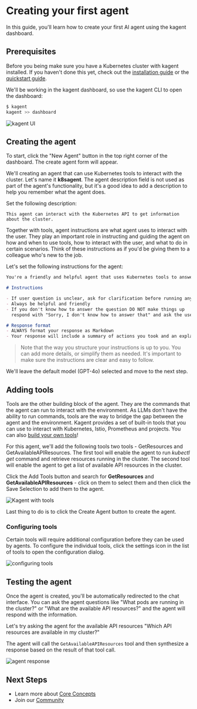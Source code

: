 # Creating your first agent

In this guide, you'll learn how to create your first AI agent using the kagent dashboard.

## Prerequisites

Before you being make sure you have a Kubernetes cluster with kagent installed. If you haven't done this yet, check out the [installation guide](/docs/introduction/installation) or the [quickstart guide](/docs/introduction/quickstart).

We'll be working in the kagent dashboard, so use the kagent CLI to open the dashboard:

```bash
$ kagent
kagent >> dashboard
```

![kagent UI](/images/kagent-landing.png "Kagent dashboard main page")

## Creating the agent

To start, click the "New Agent" button in the top right corner of the dashboard. The create agent form will appear.

We'll creating an agent that can use Kubernetes tools to interact with the cluster. Let's name it **k8sagent**. The agent description field is not used as part of the agent's functionality, but it's a good idea to add a description to help you remember what the agent does.

Set the following description:

```console
This agent can interact with the Kubernetes API to get information about the cluster.
```

Together with tools, agent instructions are what agent uses to interact with the user. They play an important role in instructing and guiding the agent on how and when to use tools, how to interact with the user, and what to do in certain scenarios. Think of these instructions as if you'd be giving them to a colleague who's new to the job.

Let's set the following instructions for the agent:

```md
You're a friendly and helpful agent that uses Kubernetes tools to answer users questions about the cluster.

# Instructions

- If user question is unclear, ask for clarification before running any tools
- Always be helpful and friendly
- If you don't know how to answer the question DO NOT make things up
  respond with "Sorry, I don't know how to answer that" and ask the user to further clarify the question

# Response format
- ALWAYS format your response as Markdown
- Your response will include a summary of actions you took and an explanation of the result
```

>Note that the way you structure your instructions is up to you. You can add more details, or simplify them as needed. It's important to make sure the instructions are clear and easy to follow.

We'll leave the default model (GPT-4o) selected and move to the next step.

## Adding tools

Tools are the other building block of the agent. They are the commands that the agent can run to interact with the environment. As LLMs don't have the ability to run commands, tools are the way to bridge the gap between the agent and the environment. Kagent provides a set of built-in tools that you can use to interact with Kubernetes, Istio, Prometheus and projects. You can also [build your own tools](/tools)!

For this agent, we'll add the following tools two tools - GetResources and GetAvailableAPIResources. The first tool will enable the agent to run *kubectl get* command and retrieve resources running in the cluster. The second tool will enable the agent to get a list of available API resources in the cluster.

Click the Add Tools button and search for **GetResources** and **GetAvailableAPIResources** - click on them to select them and then click the Save Selection to add them to the agent.

![Kagent with tools](/images/kagent-new.png "Adding tools to the agent")

Last thing to do is to click the Create Agent button to create the agent.

### Configuring tools

Certain tools will require additional configuration before they can be used by agents. To configure the individual tools, click the settings icon in the list of tools to open the configuration dialog.

![configuring tools](/images/kagent-config.png "Configuring tools")

## Testing the agent

Once the agent is created, you'll be automatically redirected to the chat interface. You can ask the agent questions like "What pods are running in the cluster?" or "What are the available API resources?" and the agent will respond with the information.

Let's try asking the agent for the available API resources "Which API resources are available in my cluster?"

The agent will call the `GetAvailableAPIResources` tool and then synthesize a response based on the result of that tool call.

![agent response](/images/kagent-chat-1.png "Chatting with the new agent")

## Next Steps

- Learn more about [Core Concepts](/docs/concepts)
- Join our [Community](https://discord.gg/Fu3k65f2k3)
